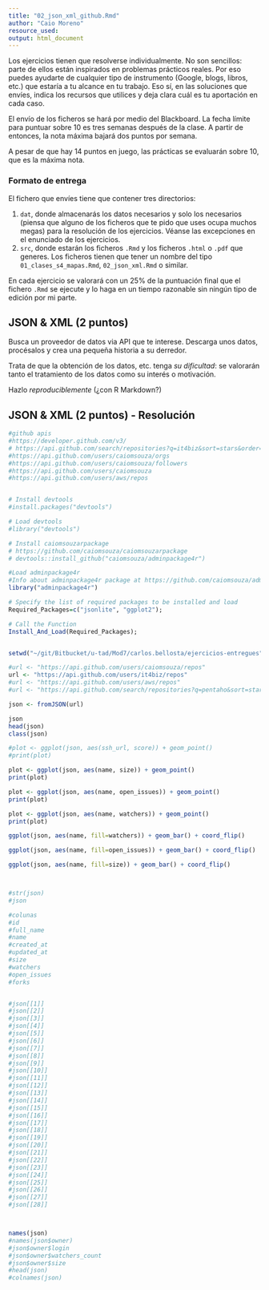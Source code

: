 ```yaml
---
title: "02_json_xml_github.Rmd"
author: "Caio Moreno"
resource_used: 
output: html_document
---
```


Los ejercicios tienen que resolverse individualmente. No son sencillos: parte de ellos están inspirados en problemas prácticos reales. Por eso puedes ayudarte de cualquier tipo de instrumento (Google, blogs, libros, etc.) que estaría a tu alcance en tu trabajo. Eso sí, en las soluciones que envíes, indica los recursos que utilices y deja clara cuál es tu aportación en cada caso.

El envío de los ficheros se hará por medio del Blackboard. La fecha límite para puntuar sobre 10 es tres semanas después de la clase. A partir de entonces, la nota máxima bajará dos puntos por semana.

A pesar de que hay 14 puntos en juego, las prácticas se evaluarán sobre 10, que es la máxima nota.

### Formato de entrega

El fichero que envíes tiene que contener tres directorios:

1. `dat`, donde almacenarás los datos necesarios y solo los necesarios (piensa que alguno de los ficheros que te pido que uses ocupa muchos megas) para la resolución de los ejercicios. Véanse las excepciones en el enunciado de los ejercicios.
2. `src`, donde estarán los ficheros `.Rmd` y los ficheros `.html` o `.pdf` que generes. Los ficheros tienen que tener un nombre del tipo `01_clases_s4_mapas.Rmd`, `02_json_xml.Rmd` o similar. 

En cada ejercicio se valorará con un 25% de la puntuación final que el fichero `.Rmd` se ejecute y lo haga en un tiempo razonable sin ningún tipo de edición por mi parte.


## JSON & XML (2 puntos)

Busca un proveedor de datos via API que te interese. Descarga unos datos, procésalos y crea una pequeña historia a su derredor.

Trata de que la obtención de los datos, etc. tenga _su dificultad_: se valorarán tanto el tratamiento de los datos como su interés o motivación.

Hazlo _reproduciblemente_ (¿con R Markdown?)

## JSON & XML (2 puntos) - Resolución

```r

#github apis
#https://developer.github.com/v3/
# https://api.github.com/search/repositories?q=it4biz&sort=stars&order=desc
#https://api.github.com/users/caiomsouza/orgs
#https://api.github.com/users/caiomsouza/followers
#https://api.github.com/users/caiomsouza
#https://api.github.com/users/aws/repos


# Install devtools
#install.packages("devtools")

# Load devtools
#library("devtools")

# Install caiomsouzarpackage
# https://github.com/caiomsouza/caiomsouzarpackage
# devtools::install_github("caiomsouza/adminpackage4r")

#Load adminpackage4r
#Info about adminpackage4r package at https://github.com/caiomsouza/adminpackage4r
library("adminpackage4r")

# Specify the list of required packages to be installed and load
Required_Packages=c("jsonlite", "ggplot2");

# Call the Function
Install_And_Load(Required_Packages);


setwd("~/git/Bitbucket/u-tad/Mod7/carlos.bellosta/ejercicios-entregues")

#url <- "https://api.github.com/users/caiomsouza/repos"
url <- "https://api.github.com/users/it4biz/repos"
#url <- "https://api.github.com/users/aws/repos"
#url <- "https://api.github.com/search/repositories?q=pentaho&sort=stars&order=desc"

json <- fromJSON(url)

json
head(json)
class(json)

#plot <- ggplot(json, aes(ssh_url, score)) + geom_point()
#print(plot)

plot <- ggplot(json, aes(name, size)) + geom_point()
print(plot)

plot <- ggplot(json, aes(name, open_issues)) + geom_point()
print(plot)

plot <- ggplot(json, aes(name, watchers)) + geom_point()
print(plot)

ggplot(json, aes(name, fill=watchers)) + geom_bar() + coord_flip()

ggplot(json, aes(name, fill=open_issues)) + geom_bar() + coord_flip()

ggplot(json, aes(name, fill=size)) + geom_bar() + coord_flip()



#str(json)
#json

#colunas
#id
#full_name
#name
#created_at
#updated_at
#size
#watchers 
#open_issues
#forks


#json[[1]]
#json[[2]]
#json[[3]]
#json[[4]]
#json[[5]]
#json[[6]]
#json[[7]]
#json[[8]]
#json[[9]]
#json[[10]]
#json[[11]]
#json[[12]]
#json[[13]]
#json[[14]]
#json[[15]]
#json[[16]]
#json[[17]]
#json[[18]]
#json[[19]]
#json[[20]]
#json[[21]]
#json[[22]]
#json[[23]]
#json[[24]]
#json[[25]]
#json[[26]]
#json[[27]]
#json[[28]]



names(json)
#names(json$owner)
#json$owner$login
#json$owner$watchers_count
#json$owner$size
#head(json)
#colnames(json)


```


